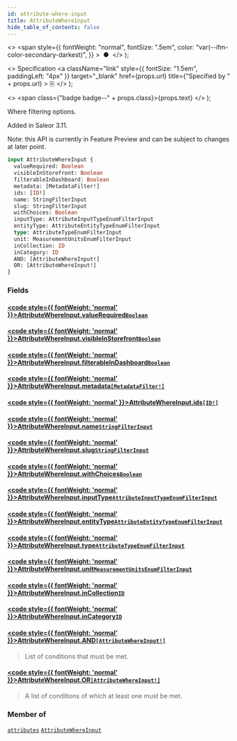 ```yaml
---
id: attribute-where-input
title: AttributeWhereInput
hide_table_of_contents: false
---
```


  <>
    <span
      style={{
        fontWeight: "normal",
        fontSize: ".5em",
        color: "var(--ifm-color-secondary-darkest)",
      }}
    >
      &nbsp;●&nbsp;
    </span>
  </>
);

  <>
    Specification
    <a
      className="link"
      style={{ fontSize: "1.5em", paddingLeft: "4px" }}
      target="\_blank"
      href={props.url}
      title={"Specified by " + props.url}
    >
      ⎘
    </a>
  </>
);

  <>
    <span class={"badge badge--" + props.class}>{props.text}</span>
  </>
);

Where filtering options.

Added in Saleor 3.11.

Note: this API is currently in Feature Preview and can be subject to changes at later point.

```graphql
input AttributeWhereInput {
  valueRequired: Boolean
  visibleInStorefront: Boolean
  filterableInDashboard: Boolean
  metadata: [MetadataFilter!]
  ids: [ID!]
  name: StringFilterInput
  slug: StringFilterInput
  withChoices: Boolean
  inputType: AttributeInputTypeEnumFilterInput
  entityType: AttributeEntityTypeEnumFilterInput
  type: AttributeTypeEnumFilterInput
  unit: MeasurementUnitsEnumFilterInput
  inCollection: ID
  inCategory: ID
  AND: [AttributeWhereInput!]
  OR: [AttributeWhereInput!]
}
```

### Fields

#### [<code style={{ fontWeight: 'normal' }}>AttributeWhereInput.<b>valueRequired</b></code>](#)<Bullet />[`Boolean`](../../api-reference/scalars/boolean) <Badge class="secondary" text="scalar"/>

>

#### [<code style={{ fontWeight: 'normal' }}>AttributeWhereInput.<b>visibleInStorefront</b></code>](#)<Bullet />[`Boolean`](../../api-reference/scalars/boolean) <Badge class="secondary" text="scalar"/>

>

#### [<code style={{ fontWeight: 'normal' }}>AttributeWhereInput.<b>filterableInDashboard</b></code>](#)<Bullet />[`Boolean`](../../api-reference/scalars/boolean) <Badge class="secondary" text="scalar"/>

>

#### [<code style={{ fontWeight: 'normal' }}>AttributeWhereInput.<b>metadata</b></code>](#)<Bullet />[`[MetadataFilter!]`](../../api-reference/inputs/metadata-filter) <Badge class="secondary" text="list"/> <Badge class="secondary" text="input"/>

>

#### [<code style={{ fontWeight: 'normal' }}>AttributeWhereInput.<b>ids</b></code>](#)<Bullet />[`[ID!]`](../../api-reference/scalars/id) <Badge class="secondary" text="list"/> <Badge class="secondary" text="scalar"/>

>

#### [<code style={{ fontWeight: 'normal' }}>AttributeWhereInput.<b>name</b></code>](#)<Bullet />[`StringFilterInput`](../../api-reference/inputs/string-filter-input) <Badge class="secondary" text="input"/>

>

#### [<code style={{ fontWeight: 'normal' }}>AttributeWhereInput.<b>slug</b></code>](#)<Bullet />[`StringFilterInput`](../../api-reference/inputs/string-filter-input) <Badge class="secondary" text="input"/>

>

#### [<code style={{ fontWeight: 'normal' }}>AttributeWhereInput.<b>withChoices</b></code>](#)<Bullet />[`Boolean`](../../api-reference/scalars/boolean) <Badge class="secondary" text="scalar"/>

>

#### [<code style={{ fontWeight: 'normal' }}>AttributeWhereInput.<b>inputType</b></code>](#)<Bullet />[`AttributeInputTypeEnumFilterInput`](../../api-reference/inputs/attribute-input-type-enum-filter-input) <Badge class="secondary" text="input"/>

>

#### [<code style={{ fontWeight: 'normal' }}>AttributeWhereInput.<b>entityType</b></code>](#)<Bullet />[`AttributeEntityTypeEnumFilterInput`](../../api-reference/inputs/attribute-entity-type-enum-filter-input) <Badge class="secondary" text="input"/>

>

#### [<code style={{ fontWeight: 'normal' }}>AttributeWhereInput.<b>type</b></code>](#)<Bullet />[`AttributeTypeEnumFilterInput`](../../api-reference/inputs/attribute-type-enum-filter-input) <Badge class="secondary" text="input"/>

>

#### [<code style={{ fontWeight: 'normal' }}>AttributeWhereInput.<b>unit</b></code>](#)<Bullet />[`MeasurementUnitsEnumFilterInput`](../../api-reference/inputs/measurement-units-enum-filter-input) <Badge class="secondary" text="input"/>

>

#### [<code style={{ fontWeight: 'normal' }}>AttributeWhereInput.<b>inCollection</b></code>](#)<Bullet />[`ID`](../../api-reference/scalars/id) <Badge class="secondary" text="scalar"/>

>

#### [<code style={{ fontWeight: 'normal' }}>AttributeWhereInput.<b>inCategory</b></code>](#)<Bullet />[`ID`](../../api-reference/scalars/id) <Badge class="secondary" text="scalar"/>

>

#### [<code style={{ fontWeight: 'normal' }}>AttributeWhereInput.<b>AND</b></code>](#)<Bullet />[`[AttributeWhereInput!]`](../../api-reference/inputs/attribute-where-input) <Badge class="secondary" text="list"/> <Badge class="secondary" text="input"/>

> List of conditions that must be met.

#### [<code style={{ fontWeight: 'normal' }}>AttributeWhereInput.<b>OR</b></code>](#)<Bullet />[`[AttributeWhereInput!]`](../../api-reference/inputs/attribute-where-input) <Badge class="secondary" text="list"/> <Badge class="secondary" text="input"/>

> A list of conditions of which at least one must be met.

### Member of

[`attributes`](../../api-reference/queries/attributes) <Badge class="secondary" text="query"/><Bullet />[`AttributeWhereInput`](../../api-reference/inputs/attribute-where-input) <Badge class="secondary" text="input"/>
